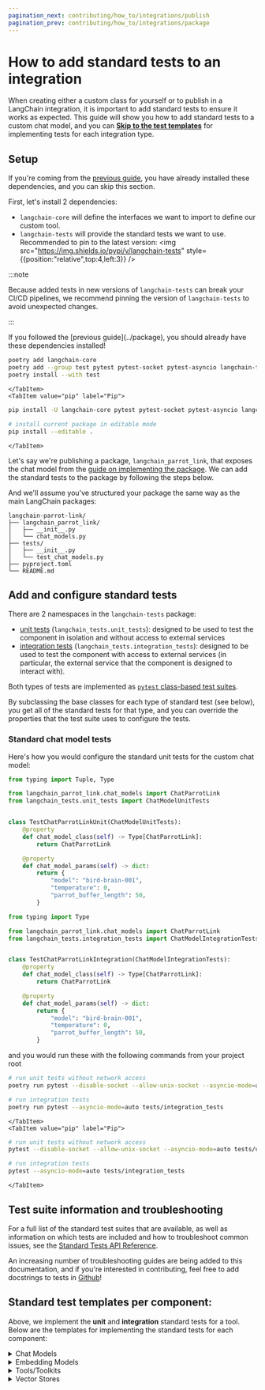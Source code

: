 ```yaml
---
pagination_next: contributing/how_to/integrations/publish
pagination_prev: contributing/how_to/integrations/package
---
```

# How to add standard tests to an integration

When creating either a custom class for yourself or to publish in a LangChain integration, it is important to add standard tests to ensure it works as expected. This guide will show you how to add standard tests to a custom chat model, and you can **[Skip to the test templates](#standard-test-templates-per-component)** for implementing tests for each integration type.

## Setup

If you're coming from the [previous guide](../package), you have already installed these dependencies, and you can skip this section.

First, let's install 2 dependencies:

- `langchain-core` will define the interfaces we want to import to define our custom tool.
- `langchain-tests` will provide the standard tests we want to use. Recommended to pin to the latest version: <img src="https://img.shields.io/pypi/v/langchain-tests" style={{position:"relative",top:4,left:3}} />

:::note

Because added tests in new versions of `langchain-tests` can break your CI/CD pipelines, we recommend pinning the 
version of `langchain-tests` to avoid unexpected changes.

:::


<Tabs>
    <TabItem value="poetry" label="Poetry" default>
If you followed the [previous guide](../package), you should already have these dependencies installed!

```bash
poetry add langchain-core
poetry add --group test pytest pytest-socket pytest-asyncio langchain-tests==<latest_version>
poetry install --with test
```
    </TabItem>
    <TabItem value="pip" label="Pip">
```bash
pip install -U langchain-core pytest pytest-socket pytest-asyncio langchain-tests

# install current package in editable mode
pip install --editable .
```
    </TabItem>
</Tabs>

Let's say we're publishing a package, `langchain_parrot_link`, that exposes the chat model from the [guide on implementing the package](../package). We can add the standard tests to the package by following the steps below.

And we'll assume you've structured your package the same way as the main LangChain
packages:

```plaintext
langchain-parrot-link/
├── langchain_parrot_link/
│   ├── __init__.py
│   └── chat_models.py
├── tests/
│   ├── __init__.py
│   └── test_chat_models.py
├── pyproject.toml
└── README.md
```

## Add and configure standard tests

There are 2 namespaces in the `langchain-tests` package: 

- [unit tests](../../../concepts/testing.mdx#unit-tests) (`langchain_tests.unit_tests`): designed to be used to test the component in isolation and without access to external services
- [integration tests](../../../concepts/testing.mdx#unit-tests) (`langchain_tests.integration_tests`): designed to be used to test the component with access to external services (in particular, the external service that the component is designed to interact with).

Both types of tests are implemented as [`pytest` class-based test suites](https://docs.pytest.org/en/7.1.x/getting-started.html#group-multiple-tests-in-a-class).

By subclassing the base classes for each type of standard test (see below), you get all of the standard tests for that type, and you
can override the properties that the test suite uses to configure the tests.

### Standard chat model tests

Here's how you would configure the standard unit tests for the custom chat model:


```python title="tests/unit_tests/test_chat_models.py"
from typing import Tuple, Type

from langchain_parrot_link.chat_models import ChatParrotLink
from langchain_tests.unit_tests import ChatModelUnitTests


class TestChatParrotLinkUnit(ChatModelUnitTests):
    @property
    def chat_model_class(self) -> Type[ChatParrotLink]:
        return ChatParrotLink

    @property
    def chat_model_params(self) -> dict:
        return {
            "model": "bird-brain-001",
            "temperature": 0,
            "parrot_buffer_length": 50,
        }
```


```python title="tests/integration_tests/test_chat_models.py"
from typing import Type

from langchain_parrot_link.chat_models import ChatParrotLink
from langchain_tests.integration_tests import ChatModelIntegrationTests


class TestChatParrotLinkIntegration(ChatModelIntegrationTests):
    @property
    def chat_model_class(self) -> Type[ChatParrotLink]:
        return ChatParrotLink

    @property
    def chat_model_params(self) -> dict:
        return {
            "model": "bird-brain-001",
            "temperature": 0,
            "parrot_buffer_length": 50,
        }
```

and you would run these with the following commands from your project root

<Tabs>
    <TabItem value="poetry" label="Poetry" default>

```bash
# run unit tests without network access
poetry run pytest --disable-socket --allow-unix-socket --asyncio-mode=auto tests/unit_tests

# run integration tests
poetry run pytest --asyncio-mode=auto tests/integration_tests
```

    </TabItem>
    <TabItem value="pip" label="Pip">

```bash
# run unit tests without network access
pytest --disable-socket --allow-unix-socket --asyncio-mode=auto tests/unit_tests

# run integration tests
pytest --asyncio-mode=auto tests/integration_tests
```

    </TabItem>
</Tabs>

## Test suite information and troubleshooting

For a full list of the standard test suites that are available, as well as
information on which tests are included and how to troubleshoot common issues,
see the [Standard Tests API Reference](https://python.langchain.com/api_reference/standard_tests/index.html).

An increasing number of troubleshooting guides are being added to this documentation,
and if you're interested in contributing, feel free to add docstrings to tests in 
[Github](https://github.com/langchain-ai/langchain/tree/master/libs/standard-tests/langchain_tests)!

## Standard test templates per component:

Above, we implement the **unit** and **integration** standard tests for a tool. Below are the templates for implementing the standard tests for each component:

<details>
    <summary>Chat Models</summary>
    <p>Note: The standard tests for chat models are implemented in the example in the main body of this guide too.</p>

Chat model standard tests test a range of behaviors, from the most basic requirements (generating a response to a query) to optional capabilities like multi-modal support and tool-calling. For a test run to be successful:

1. If a feature is intended to be supported by the model, it should pass;
2. If a feature is not intended to be supported by the model, it should be skipped.

Tests for "optional" capabilities are controlled via a set of properties that can be overridden on the test model subclass.

You can see the entire list of properties in the API references for
[unit tests](https://python.langchain.com/api_reference/standard_tests/unit_tests/langchain_tests.unit_tests.chat_models.ChatModelUnitTests.html)
and [integration tests](https://python.langchain.com/api_reference/standard_tests/integration_tests/langchain_tests.integration_tests.chat_models.ChatModelIntegrationTests.html).

For example, to enable integration tests for image inputs, we can implement

```python
@property
def supports_image_inputs(self) -> bool:
    return True
```

on the integration test class.

:::note

Details on what tests are run, how each test can be skipped, and troubleshooting tips for each test can be found in the API references. See details:

- [Unit tests API reference](https://python.langchain.com/api_reference/standard_tests/unit_tests/langchain_tests.unit_tests.chat_models.ChatModelUnitTests.html)
- [Integration tests API reference](https://python.langchain.com/api_reference/standard_tests/integration_tests/langchain_tests.integration_tests.chat_models.ChatModelIntegrationTests.html)

:::

Unit test example:


```python title="tests/unit_tests/test_chat_models.py"
from typing import Type

from langchain_parrot_link.chat_models import ChatParrotLink
from langchain_tests.unit_tests import ChatModelUnitTests


class TestChatParrotLinkUnit(ChatModelUnitTests):
    @property
    def chat_model_class(self) -> Type[ChatParrotLink]:
        return ChatParrotLink

    @property
    def chat_model_params(self) -> dict:
        return {
            "model": "bird-brain-001",
            "temperature": 0,
            "parrot_buffer_length": 50,
        }
```

Integration test example:


```python title="tests/integration_tests/test_chat_models.py"
from typing import Type

from langchain_parrot_link.chat_models import ChatParrotLink
from langchain_tests.integration_tests import ChatModelIntegrationTests


class TestChatParrotLinkIntegration(ChatModelIntegrationTests):
    @property
    def chat_model_class(self) -> Type[ChatParrotLink]:
        return ChatParrotLink

    @property
    def chat_model_params(self) -> dict:
        return {
            "model": "bird-brain-001",
            "temperature": 0,
            "parrot_buffer_length": 50,
        }
```

</details>
<details>
    <summary>Embedding Models</summary>

To configure standard tests for an embeddings model, we subclass
`EmbeddingsUnitTests` and `EmbeddingsIntegrationTests`. On each subclass, we
implement the `embeddings_class` property to specify the embeddings model to be
tested. We can also override the embedding_model_params property to specify
initialization parameters. See examples below.

:::note

Details on what tests are run, how each test can be skipped, and troubleshooting tips for each test can be found in the API references. See details:

- [Unit tests API reference](https://python.langchain.com/api_reference/standard_tests/unit_tests/langchain_tests.unit_tests.embeddings.EmbeddingsUnitTests.html)
- [Integration tests API reference](https://python.langchain.com/api_reference/standard_tests/integration_tests/langchain_tests.integration_tests.embeddings.EmbeddingsIntegrationTests.html)

:::

Unit test example:


```python title="tests/unit_tests/test_embeddings.py"
from typing import Tuple, Type

from langchain_parrot_link.embeddings import ParrotLinkEmbeddings
from langchain_tests.unit_tests import EmbeddingsUnitTests


class TestParrotLinkEmbeddingsUnit(EmbeddingsUnitTests):
    @property
    def embeddings_class(self) -> Type[ParrotLinkEmbeddings]:
        return ParrotLinkEmbeddings

    @property
    def embedding_model_params(self) -> dict:
        return {"model": "nest-embed-001", "temperature": 0}
```

Integration test example:


```python title="tests/integration_tests/test_embeddings.py"
from typing import Type

from langchain_parrot_link.embeddings import ParrotLinkEmbeddings
from langchain_tests.integration_tests import EmbeddingsIntegrationTests


class TestParrotLinkEmbeddingsIntegration(EmbeddingsIntegrationTests):
    @property
    def embeddings_class(self) -> Type[ParrotLinkEmbeddings]:
        return ParrotLinkEmbeddings

    @property
    def embedding_model_params(self) -> dict:
        return {"model": "nest-embed-001"}
```

</details>
<details>
    <summary>Tools/Toolkits</summary>


```python title="tests/unit_tests/test_tools.py"
from typing import Type

from langchain_parrot_link.tools import ParrotMultiplyTool
from langchain_tests.unit_tests import ToolsUnitTests


class TestParrotMultiplyToolUnit(ToolsUnitTests):
    @property
    def tool_constructor(self) -> Type[ParrotMultiplyTool]:
        return ParrotMultiplyTool

    @property
    def tool_constructor_params(self) -> dict:
        # if your tool constructor instead required initialization arguments like
        # `def __init__(self, some_arg: int):`, you would return those here
        # as a dictionary, e.g.: `return {'some_arg': 42}`
        return {}

    @property
    def tool_invoke_params_example(self) -> dict:
        """
        Returns a dictionary representing the "args" of an example tool call.

        This should NOT be a ToolCall dict - i.e. it should not
        have {"name", "id", "args"} keys.
        """
        return {"a": 2, "b": 3}
```


```python title="tests/integration_tests/test_tools.py"
from typing import Type

from langchain_parrot_link.tools import ParrotMultiplyTool
from langchain_tests.integration_tests import ToolsIntegrationTests


class TestParrotMultiplyToolIntegration(ToolsIntegrationTests):
    @property
    def tool_constructor(self) -> Type[ParrotMultiplyTool]:
        return ParrotMultiplyTool

    @property
    def tool_constructor_params(self) -> dict:
        # if your tool constructor instead required initialization arguments like
        # `def __init__(self, some_arg: int):`, you would return those here
        # as a dictionary, e.g.: `return {'some_arg': 42}`
        return {}

    @property
    def tool_invoke_params_example(self) -> dict:
        """
        Returns a dictionary representing the "args" of an example tool call.

        This should NOT be a ToolCall dict - i.e. it should not
        have {"name", "id", "args"} keys.
        """
        return {"a": 2, "b": 3}
```

</details>
<details>
    <summary>Vector Stores</summary>

Here's how you would configure the standard tests for a typical vector store (using
`ParrotVectorStore` as a placeholder):


```python title="tests/integration_tests/test_vectorstores_sync.py"

from typing import Generator

import pytest
from langchain_core.vectorstores import VectorStore
from langchain_parrot_link.vectorstores import ParrotVectorStore
from langchain_standard_tests.integration_tests.vectorstores import (
    VectorStoreIntegrationTests,
)


class TestParrotVectorStore(VectorStoreIntegrationTests):
    @pytest.fixture()
    def vectorstore(self) -> Generator[VectorStore, None, None]:  # type: ignore
        """Get an empty vectorstore for unit tests."""
        store = ParrotVectorStore(self.get_embeddings())
        # note: store should be EMPTY at this point
        # if you need to delete data, you may do so here
        try:
            yield store
        finally:
            # cleanup operations, or deleting data
            pass
```

Configuring the tests consists of implementing pytest fixtures for setting up an
empty vector store and tearing down the vector store after the test run ends.

For example, below is the `VectorStoreIntegrationTests` class for the [Chroma](https://python.langchain.com/docs/integrations/vectorstores/chroma/)
integration:

```python
from typing import Generator

import pytest
from langchain_core.vectorstores import VectorStore
from langchain_tests.integration_tests.vectorstores import VectorStoreIntegrationTests

from langchain_chroma import Chroma


class TestChromaStandard(VectorStoreIntegrationTests):
    @pytest.fixture()
    def vectorstore(self) -> Generator[VectorStore, None, None]:  # type: ignore
        """Get an empty vectorstore for unit tests."""
        store = Chroma(embedding_function=self.get_embeddings())
        try:
            yield store
        finally:
            store.delete_collection()
            pass

```

Note that before the initial `yield`, we instantiate the vector store with an
[embeddings](/docs/concepts/embedding_models/) object. This is a pre-defined
["fake" embeddings model](https://python.langchain.com/api_reference/standard_tests/integration_tests/langchain_tests.integration_tests.vectorstores.VectorStoreIntegrationTests.html#langchain_tests.integration_tests.vectorstores.VectorStoreIntegrationTests.get_embeddings)
that will generate short, arbitrary vectors for documents. You can use a different
embeddings object if desired.

In the `finally` block, we call whatever integration-specific logic is needed to
bring the vector store to a clean state. This logic is executed in between each test
(e.g., even if tests fail).

:::note

Details on what tests are run and troubleshooting tips for each test can be found in the [API reference](https://python.langchain.com/api_reference/standard_tests/integration_tests/langchain_tests.integration_tests.vectorstores.VectorStoreIntegrationTests.html).

:::

</details>
